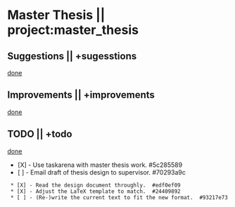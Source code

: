 = Master Thesis || project:master_thesis =

== Suggestions || +sugesstions ==
[[suggestions-done|done]]

== Improvements || +improvements ==
[[improvements-done|done]]

== TODO || +todo ==
[[todo-done|done]]
* [X] - Use taskarena with master thesis work.  #5c285589
* [ ] - Email draft of thesis design to supervisor.  #70293a9c
  * [X] - Read the design document throughly.  #edf0ef09
  * [X] - Adjust the LaTeX template to match.  #24409892
  * [ ] - (Re-)write the current text to fit the new format.  #93217e73
